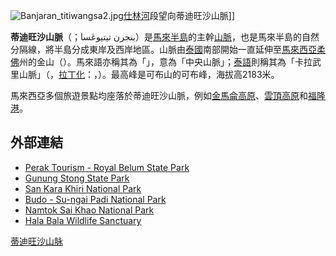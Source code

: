 {{Infobox mountain range
| name = 蒂迪旺沙山脈<br />{{lang|ms|Banjaran Titiwangsa}}
| other_name = 
| photo = Banjaran_titiwangsa1.jpg
| photo_caption = 
| country = {{MAS}}<br />{{THA}}
| region = [[东南亚|东南亚]]
| parent = [[丹那沙林山脉|丹那沙林山脉]]
| border = {{MAS}}<br />{{THA}}
| geology = [[花崗岩|花崗岩]] [[石灰岩|石灰岩]]
| period = [[二叠纪|二叠纪]] [[三叠纪|三叠纪]]
| orogeny = 
| highest = {{tsl|en|Gunung Korbu|可布峰}}
| range_lat_d = 5.9699
| range_long_d = 101.3269
| region_code = TH-95
| lat_d = 
| lat_m = 
| lat_s = 
| lat_NS = N
| long_d = 
| long_m = 
| long_s = 
| long_EW = E
| map = 
| map_caption = 
}}

[[File:Banjaran_titiwangsa2.jpg|thumb]][[仕林河|仕林河]]段望向蒂迪旺沙山脈]]

'''蒂迪旺沙山脈'''（{{lang-ms|Banjaran Titiwangsa}}；بنجرن تيتيوڠسا）是[[馬來半島|馬來半島]]的主幹[[山脈|山脈]]，也是馬來半島的自然分隔線，將半島分成東岸及西岸地區。山脈由[[泰國|泰國]]南部開始一直延伸至[[馬來西亞|馬來西亞]][[柔佛|柔佛]]州的金山（{{lang|ms|Gunung Ledang}}）。馬來語亦稱其為「{{lang|ms|Banjaran Besar}}」，意為「中央山脈」；[[泰語|泰語]]則稱其為「卡拉武里山脈」（{{lang|th|เทือกเขาสันกาลาคีรี}}，[[拉丁化|拉丁化]]：{{lang|th|Sankalakhiri}}，{{IPA-th|tʰīw kʰǎw sǎn.kāːlāːkʰīːrīː|IPA}}）。最高峰是可布山的可布峰，海拔高2183米。

馬來西亞多個旅遊景點均座落於蒂迪旺沙山脈，例如[[金馬侖高原|金馬侖高原]]、[[雲頂高原|雲頂高原]]和[[福隆港|福隆港]]。

==外部連結==
{{commons category}}
*[https://archive.is/20110611064131/http://www.peraktourism.com/places/place_view.cfm?ID=5C56360D-E38A-45F6-8EF1E8C6A10CC08E Perak Tourism - Royal Belum State Park]
*[https://web.archive.org/web/20111222051140/http://www.tourism.gov.my/destinations/detail.php?theme=AD&map_code=gunungstong&state=kelantan Gunung Stong State Park]
*[https://web.archive.org/web/20150621164918/http://www.dnp.go.th/parkreserve/asp/style1/default.asp?npid=124&lg=2 San Kara Khiri National Park]
*[https://web.archive.org/web/20150710104433/http://www.dnp.go.th/parkreserve/asp/style1/default.asp?npid=119&lg=2 Budo - Su-ngai Padi National Park]
*[https://web.archive.org/web/20130522204341/http://www.dnp.go.th/parkreserve/asp/style1/default.asp?npid=122&lg=2 Namtok Sai Khao National Park]
*[http://www.thaibirding.com/locations/south/hb.htm Hala Bala Wildlife Sanctuary] {{Wayback|url=http://www.thaibirding.com/locations/south/hb.htm |date=20210309133156 }}

{{Mountain ranges of Thailand}}

{{DEFAULTSORT:Banjaran Titiwangsa}}


{{asia-geo-stub}}

[[Category:蒂迪旺沙山脉|]]